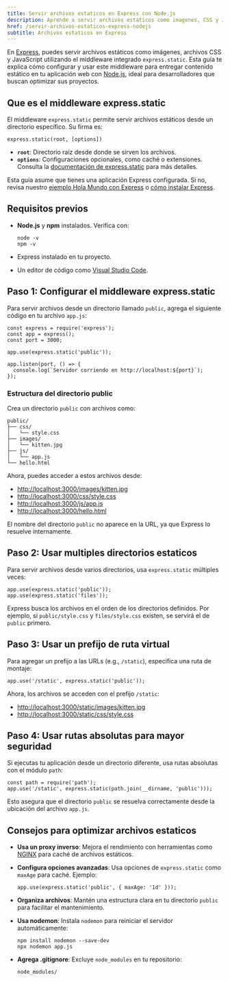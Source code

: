 ```yaml
---
title: Servir archivos estaticos en Express con Node.js
description: Aprende a servir archivos estaticos como imagenes, CSS y JavaScript en Express con Node.js usando el middleware express.static
href: /servir-archivos-estaticos-express-nodejs
subtitle: Archivos estaticos en Express
---
```


En [Express](https://expressjs.com/), puedes servir archivos estáticos como imágenes, archivos CSS y JavaScript utilizando el middleware integrado `express.static`. Esta guía te explica cómo configurar y usar este middleware para entregar contenido estático en tu aplicación web con [Node.js](https://nodejs.org/), ideal para desarrolladores que buscan optimizar sus proyectos.

## Que es el middleware express.static

El middleware `express.static` permite servir archivos estáticos desde un directorio específico. Su firma es:

```go:js
express.static(root, [options])
```

- **`root`**: Directorio raíz desde donde se sirven los archivos.
- **`options`**: Configuraciones opcionales, como caché o extensiones. Consulta la [documentación de express.static](https://expressjs.com/es/api.html#express.static) para más detalles.

Esta guía asume que tienes una aplicación Express configurada. Si no, revisa nuestro [ejemplo Hola Mundo con Express](/ejemplo-hola-mundo-express-nodejs) o [cómo instalar Express](/como-instalar-express-nodejs).

## Requisitos previos

- **Node.js** y **npm** instalados. Verifica con:

  ```go:bash
  node -v
  npm -v
  ```

- Express instalado en tu proyecto.
- Un editor de código como [Visual Studio Code](https://code.visualstudio.com/).

## Paso 1: Configurar el middleware express.static

Para servir archivos desde un directorio llamado `public`, agrega el siguiente código en tu archivo `app.js`:

```go:js
const express = require('express');
const app = express();
const port = 3000;

app.use(express.static('public'));

app.listen(port, () => {
  console.log(`Servidor corriendo en http://localhost:${port}`);
});
```

### Estructura del directorio public

Crea un directorio `public` con archivos como:

```
public/
├── css/
│   └── style.css
├── images/
│   └── kitten.jpg
├── js/
│   └── app.js
└── hello.html
```

Ahora, puedes acceder a estos archivos desde:

- [http://localhost:3000/images/kitten.jpg](http://localhost:3000/images/kitten.jpg)
- [http://localhost:3000/css/style.css](http://localhost:3000/css/style.css)
- [http://localhost:3000/js/app.js](http://localhost:3000/js/app.js)
- [http://localhost:3000/hello.html](http://localhost:3000/hello.html)

El nombre del directorio `public` no aparece en la URL, ya que Express lo resuelve internamente.

## Paso 2: Usar multiples directorios estaticos

Para servir archivos desde varios directorios, usa `express.static` múltiples veces:

```go:js
app.use(express.static('public'));
app.use(express.static('files'));
```

Express busca los archivos en el orden de los directorios definidos. Por ejemplo, si `public/style.css` y `files/style.css` existen, se servirá el de `public` primero.

## Paso 3: Usar un prefijo de ruta virtual

Para agregar un prefijo a las URLs (e.g., `/static`), especifica una ruta de montaje:

```go:js
app.use('/static', express.static('public'));
```

Ahora, los archivos se acceden con el prefijo `/static`:

- [http://localhost:3000/static/images/kitten.jpg](http://localhost:3000/static/images/kitten.jpg)
- [http://localhost:3000/static/css/style.css](http://localhost:3000/static/css/style.css)

## Paso 4: Usar rutas absolutas para mayor seguridad

Si ejecutas tu aplicación desde un directorio diferente, usa rutas absolutas con el módulo `path`:

```go:js
const path = require('path');
app.use('/static', express.static(path.join(__dirname, 'public')));
```

Esto asegura que el directorio `public` se resuelva correctamente desde la ubicación del archivo `app.js`.

## Consejos para optimizar archivos estaticos

- **Usa un proxy inverso**: Mejora el rendimiento con herramientas como [NGINX](https://nginx.org/) para caché de archivos estáticos.
- **Configura opciones avanzadas**: Usa opciones de `express.static` como `maxAge` para caché. Ejemplo:

  ```go:js
  app.use(express.static('public', { maxAge: '1d' }));
  ```

- **Organiza archivos**: Mantén una estructura clara en tu directorio `public` para facilitar el mantenimiento.
- **Usa nodemon**: Instala `nodemon` para reiniciar el servidor automáticamente:

  ```go:bash
  npm install nodemon --save-dev
  npx nodemon app.js
  ```

- **Agrega .gitignore**: Excluye `node_modules` en tu repositorio:

  ```go:gitignore
  node_modules/
  ```
